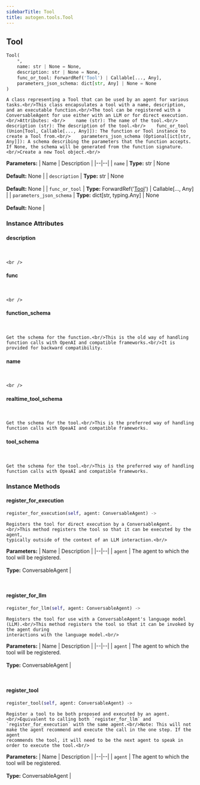 ```yaml
---
sidebarTitle: Tool
title: autogen.tools.Tool
---
```

<h2 id="autogen.tools.Tool" class="doc doc-heading">
    <code class="doc-symbol doc-symbol-heading doc-symbol-class"></code>
    <span class="doc doc-object-name doc-class-name">Tool</span>
</h2>

```python
Tool(
    *,
    name: str | None = None,
    description: str | None = None,
    func_or_tool: ForwardRef('Tool') | Callable[..., Any],
    parameters_json_schema: dict[str, Any] | None = None
)
```

    A class representing a Tool that can be used by an agent for various tasks.<br/>This class encapsulates a tool with a name, description, and an executable function.<br/>The tool can be registered with a ConversableAgent for use either with an LLM or for direct execution.<br/>Attributes: <br/>    name (str): The name of the tool.<br/>    description (str): The description of the tool.<br/>    func_or_tool (Union[Tool, Callable[..., Any]]): The function or Tool instance to create a Tool from.<br/>    parameters_json_schema (Optional[ict[str, Any]]): A schema describing the parameters that the function accepts. If None, the schema will be generated from the function signature.<br/>Create a new Tool object.<br/>

<b>Parameters:</b>
| Name | Description |
|--|--|
| `name` | **Type:** str \| None<br/><br/>**Default:** None |
| `description` | **Type:** str \| None<br/><br/>**Default:** None |
| `func_or_tool` | **Type:** ForwardRef('[Tool](/docs/api-reference/autogen/tools/Tool)') \| Callable[..., Any] |
| `parameters_json_schema` | **Type:** dict[str, typing.Any] \| None<br/><br/>**Default:** None |

### Instance Attributes

<code class="doc-symbol doc-symbol-heading doc-symbol-attribute"></code>
#### description
<br />

    <br />

<code class="doc-symbol doc-symbol-heading doc-symbol-attribute"></code>
#### func
<br />

    <br />

<code class="doc-symbol doc-symbol-heading doc-symbol-attribute"></code>
#### function_schema
<br />

    Get the schema for the function.<br/>This is the old way of handling function calls with OpenAI and compatible frameworks.<br/>It is provided for backward compatibility.

<code class="doc-symbol doc-symbol-heading doc-symbol-attribute"></code>
#### name
<br />

    <br />

<code class="doc-symbol doc-symbol-heading doc-symbol-attribute"></code>
#### realtime_tool_schema
<br />

    Get the schema for the tool.<br/>This is the preferred way of handling function calls with OpeaAI and compatible frameworks.

<code class="doc-symbol doc-symbol-heading doc-symbol-attribute"></code>
#### tool_schema
<br />

    Get the schema for the tool.<br/>This is the preferred way of handling function calls with OpeaAI and compatible frameworks.

### Instance Methods

<code class="doc-symbol doc-symbol-heading doc-symbol-method"></code>
#### register_for_execution

```python
register_for_execution(self, agent: ConversableAgent) -> 
```

    Registers the tool for direct execution by a ConversableAgent.<br/>This method registers the tool so that it can be executed by the agent,
    typically outside of the context of an LLM interaction.<br/>

<b>Parameters:</b>
| Name | Description |
|--|--|
| `agent` | The agent to which the tool will be registered.<br/><br/>**Type:** ConversableAgent |

<br />

<code class="doc-symbol doc-symbol-heading doc-symbol-method"></code>
#### register_for_llm

```python
register_for_llm(self, agent: ConversableAgent) -> 
```

    Registers the tool for use with a ConversableAgent's language model (LLM).<br/>This method registers the tool so that it can be invoked by the agent during
    interactions with the language model.<br/>

<b>Parameters:</b>
| Name | Description |
|--|--|
| `agent` | The agent to which the tool will be registered.<br/><br/>**Type:** ConversableAgent |

<br />

<code class="doc-symbol doc-symbol-heading doc-symbol-method"></code>
#### register_tool

```python
register_tool(self, agent: ConversableAgent) -> 
```

    Register a tool to be both proposed and executed by an agent.<br/>Equivalent to calling both `register_for_llm` and `register_for_execution` with the same agent.<br/>Note: This will not make the agent recommend and execute the call in the one step. If the agent
    recommends the tool, it will need to be the next agent to speak in order to execute the tool.<br/>

<b>Parameters:</b>
| Name | Description |
|--|--|
| `agent` | The agent to which the tool will be registered.<br/><br/>**Type:** ConversableAgent |

<br />